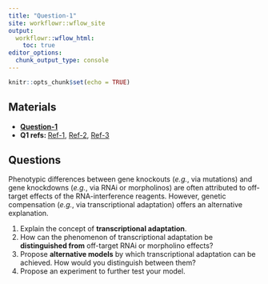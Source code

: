 ```yaml
---
title: "Question-1"
site: workflowr::wflow_site
output:
  workflowr::wflow_html:
    toc: true
editor_options:
  chunk_output_type: console
---
```


```r
knitr::opts_chunk$set(echo = TRUE)
```

## Materials

- [**Question-1**](https://chenh19.github.io/prelim/GGSB_questions_2022/GGSB_Question_1/GGSB_Prelim_Question_1.pdf)
- **Q1 refs: ** [Ref-1](https://chenh19.github.io/prelim/GGSB_questions_2022/GGSB_Question_1/Question_1-Reference_1.pdf), 
                [Ref-2](https://chenh19.github.io/prelim/GGSB_questions_2022/GGSB_Question_1/Question_1-Reference_2.pdf), 
                [Ref-3](https://chenh19.github.io/prelim/GGSB_questions_2022/GGSB_Question_1/Question_1-Reference_3.pdf)  

## Questions

Phenotypic differences between gene knockouts (*e.g.*, via mutations) and gene knockdowns (*e.g.*, via RNAi or morpholinos) are often attributed to off-target effects of the RNA-interference reagents. However, genetic compensation (*e.g.*, via transcriptional adaptation) offers an alternative explanation.

1. Explain the concept of **transcriptional adaptation**.
2. How can the phenomenon of transcriptional adaptation be **distinguished from** off-target
RNAi or morpholino effects?
3. Propose **alternative models** by which transcriptional adaptation can be achieved. How
would you distinguish between them?
4. Propose an experiment to further test your model.